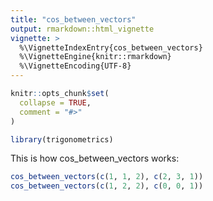 ```yaml
---
title: "cos_between_vectors"
output: rmarkdown::html_vignette
vignette: >
  %\VignetteIndexEntry{cos_between_vectors}
  %\VignetteEngine{knitr::rmarkdown}
  %\VignetteEncoding{UTF-8}
---
```


```r
knitr::opts_chunk$set(
  collapse = TRUE,
  comment = "#>"
)
```

```r
library(trigonometrics)
```

This is how cos_between_vectors works:

```r
cos_between_vectors(c(1, 1, 2), c(2, 3, 1))
cos_between_vectors(c(1, 2, 2), c(0, 0, 1))
```
